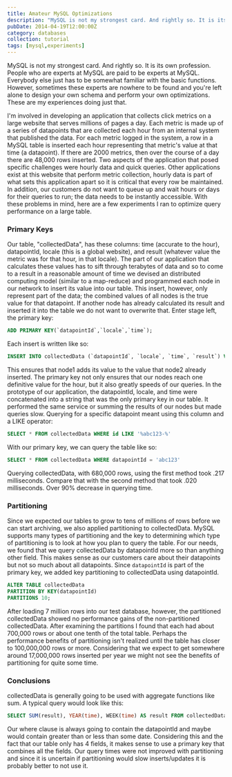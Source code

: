 ```yaml
---
title: Amateur MySQL Optimizations
description: "MySQL is not my strongest card. And rightly so. It is its own profession. People who are experts at MySQL are paid to be experts at MySQL. Everybody else just has to be somewhat familiar with the basic functions. However, sometimes these experts are nowhere to be found and you're left alone to design your own schema and perform your own optimizations. These are my experiences doing just that."
pubDate: 2014-04-19T12:00:00Z
category: databases
collection: tutorial
tags: [mysql,experiments]
---
```


MySQL is not my strongest card. And rightly so. It is its own profession. People who are experts at MySQL are paid to be experts at MySQL. Everybody else just has to be somewhat familiar with the basic functions. However, sometimes these experts are nowhere to be found and you're left alone to design your own schema and perform your own optimizations. These are my experiences doing just that.

I'm involved in developing an application that collects click metrics on a large website that serves millions of pages a day. Each metric is made up of a series of datapoints that are collected each hour from an internal system that published the data. For each metric logged in the system, a row in a MySQL table is inserted each hour representing that metric's value at that time (a datapoint). If there are 2000 metrics, then over the course of a day there are 48,000 rows inserted. Two aspects of the application that posed specific challenges were hourly data and quick queries. Other applications exist at this website that perform metric collection, hourly data is part of what sets this application apart so it is critical that every row be maintained. In addition, our customers do not want to queue up and wait hours or days for their queries to run; the data needs to be instantly accessible. With these problems in mind, here are a few experiments I ran to optimize query performance on a large table. 

### Primary Keys

Our table, "collectedData", has these columns: time (accurate to the hour), datapointId, locale (this is a global website), and result (whatever value the metric was for that hour, in that locale). The part of our application that calculates these values has to sift through terabytes of data and so to come to a result in a reasonable amount of time we devised an distributed computing model (similar to a map-reduce) and programmed each node in our network to insert its value into our table. This insert, however, only represent part of the data; the combined values of all nodes is the true value for that datapoint. If another node has already calculated its result and inserted it into the table we do not want to overwrite that. Enter stage left, the primary key:

```sql
ADD PRIMARY KEY(`datapointId`,`locale`,`time`);
```

Each insert is written like so:

```sql
INSERT INTO collectedData (`datapointId`, `locale`, `time`, `result`) VALUES ('abc123', 1, 2014-2-2 12:00:00, 2345.00) ON DUPLICATE KEY UPDATE result=result+VALUES(result)
```

This ensures that node1 adds its value to the value that node2 already inserted. The primary key not only ensures that our nodes reach one definitive value for the hour, but it also greatly speeds of our queries. In the prototype of our application, the datapointId, locale, and time were concatenated into a string that was the only primary key in our table. It performed the same service or summing the results of our nodes but made queries slow. Querying for a specific datapoint meant using this column and a LIKE operator:

```sql
SELECT * FROM collectedData WHERE id LIKE '%abc123-%'
```

With our primary key, we can query the table like so:

```sql
SELECT * FROM collectedData WHERE datapointId = 'abc123'
```

Querying collectedData, with 680,000 rows, using the first method took .217 milliseconds. Compare that with the second method that took .020 milliseconds. Over 90% decrease in querying time.

### Partitioning

Since we expected our tables to grow to tens of millions of rows before we can start archiving, we also applied partitioning to collectedData. MySQL supports many types of partitioning and the key to determining which type of partitioning is to look at how you plan to query the table. For our needs, we found that we query collectedData by datapointId more so than anything other field. This makes sense as our customers care about their datapoints but not so much about all datapoints. Since `datapointId` is part of the primary key, we added key partitioning to collectedData using datapointId. 

```sql
ALTER TABLE collectedData
PARTITION BY KEY(datapointId)
PARTITIONS 10;
```

After loading 7 million rows into our test database, however, the partitioned collectedData showed no performance gains of the non-partitioned collectedData. After examining the partitions I found that each had about 700,000 rows or about one tenth of the total table. Perhaps the performance benefits of partitioning isn't realized until the table has closer to 100,000,000 rows or more. Considering that we expect to get somewhere around 17,000,000 rows inserted per year we might not see the benefits of partitioning for quite some time. 

### Conclusions

collectedData is generally going to be used with aggregate functions like sum. A typical query would look like this:

```sql
SELECT SUM(result), YEAR(time), WEEK(time) AS result FROM collectedData WHERE datapointId = 'abc123' GROUP BY YEAR(time), WEEK(time);
```

Our where clause is always going to contain the datapointId and maybe would contain greater than or less than some date. Considering this and the fact that our table only has 4 fields, it makes sense to use a primary key that combines all the fields. Our query times were not improved with partitioning and since it is uncertain if partitioning would slow inserts/updates it is probably better to not use it. 